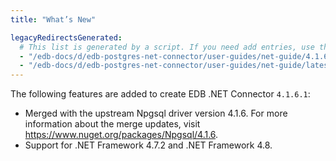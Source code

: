 ```yaml
---
title: "What’s New"

legacyRedirectsGenerated:
  # This list is generated by a script. If you need add entries, use the `legacyRedirects` key.
  - "/edb-docs/d/edb-postgres-net-connector/user-guides/net-guide/4.1.6.1/whats_new.html"
  - "/edb-docs/d/edb-postgres-net-connector/user-guides/net-guide/latest/whats_new.html"
---
```


<div id="whats_new" class="registered_link"></div>

The following features are added to create EDB .NET Connector `4.1.6.1`:

-   Merged with the upstream Npgsql driver version 4.1.6. For more information about the merge updates, visit <https://www.nuget.org/packages/Npgsql/4.1.6>.
-   Support for .NET Framework 4.7.2 and .NET Framework 4.8.
